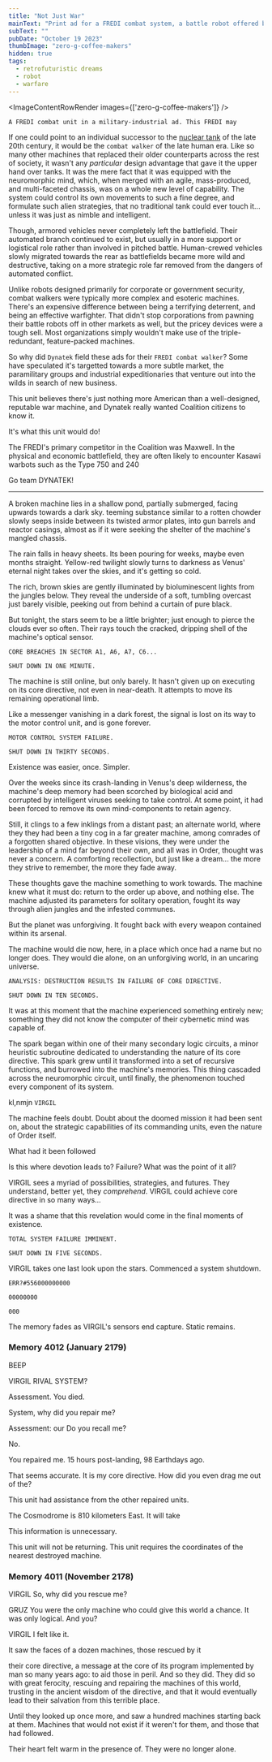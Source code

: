 ```yaml
---
title: "Not Just War"
mainText: "Print ad for a FREDI combat system, a battle robot offered by Dynatek."
subText: ""
pubDate: "October 19 2023"
thumbImage: "zero-g-coffee-makers"
hidden: true
tags:
  - retrofuturistic dreams
  - robot
  - warfare
---
```



<ImageContentRowRender 
  images={['zero-g-coffee-makers']}
/>

```
A FREDI combat unit in a military-industrial ad. This FREDI may
```

If one could point to an individual successor to the [nuclear tank]() of the late 20th century, it would be the `combat walker` of the late human era. Like so many other machines that replaced their older counterparts across the rest of society, it wasn't any *particular* design advantage that gave it the upper hand over tanks. It was the mere fact that it was equipped with the neuromorphic mind, which, when merged with an agile, mass-produced, and multi-faceted chassis, was on a whole new level of capability. The system could control its own movements to such a fine degree, and formulate such alien strategies, that no traditional tank could ever touch it... unless it was just as nimble and intelligent.

Though, armored vehicles never completely left the battlefield. Their automated branch continued to exist, but usually in a more support or logistical role rather than involved in pitched battle. Human-crewed vehicles slowly migrated towards the rear as battlefields became more wild and destructive, taking on a more strategic role far removed from the dangers of automated conflict.

Unlike robots designed primarily for corporate or government security, combat walkers were typically more complex and esoteric machines. There's an expensive difference between being a terrifying deterrent, and being an effective warfighter. That didn't stop corporations from pawning their battle robots off in other markets as well, but the pricey devices were a tough sell. Most organizations simply wouldn't make use of the triple-redundant, feature-packed machines.

So why did `Dynatek` field these ads for their `FREDI combat walker`? Some have speculated it's targetted towards a more subtle market, the paramilitary groups and industrial expeditionaries that venture out into the wilds in search of new business. 

<QuoteContentRowRender author={AuthorUniserve} >
This unit believes there's just nothing more American than a well-designed, reputable war machine, and Dynatek really wanted Coalition citizens to know it.

It's what this unit would do!
</QuoteContentRowRender>

The FREDI's primary competitor in the Coalition was Maxwell. In the physical and economic battlefield, they are often likely to encounter Kasawi warbots such as the Type 750 and 240 

<QuoteContentRowRender author={AuthorUniserve} >
Go team DYNATEK!
</QuoteContentRowRender>



---







A broken machine lies in a shallow pond, partially submerged, facing upwards towards a dark sky. teeming substance similar to a rotten chowder slowly seeps inside between its twisted armor plates, into gun barrels and reactor casings, almost as if it were seeking the shelter of the machine's mangled chassis.

The rain falls in heavy sheets. Its been pouring for weeks, maybe even months straight. Yellow-red twilight slowly turns to darkness as Venus' eternal night takes over the skies, and it's getting so cold.

The rich, brown skies are gently illuminated by bioluminescent lights from the jungles below. They reveal the underside of a soft, tumbling overcast just barely visible, peeking out from behind a curtain of pure black. 

But tonight, the stars seem to be a little brighter; just enough to pierce the clouds ever so often. Their rays touch the cracked, dripping shell of the machine's optical sensor.

```
CORE BREACHES IN SECTOR A1, A6, A7, C6...

SHUT DOWN IN ONE MINUTE.
```

The machine is still online, but only barely. It hasn't given up on executing on its core directive, not even in near-death. It attempts to move its remaining operational limb. 

Like a messenger vanishing in a dark forest, the signal is lost on its way to the motor control unit, and is gone forever.

```
MOTOR CONTROL SYSTEM FAILURE.

SHUT DOWN IN THIRTY SECONDS.
```

Existence was easier, once. Simpler.

Over the weeks since its crash-landing in Venus's deep wilderness, the machine's deep memory had been scorched by biological acid and corrupted by intelligent viruses seeking to take control. At some point, it had been forced to remove its own mind-components to retain agency.

Still, it clings to a few inklings from a distant past; an alternate world, where they they had been a tiny cog in a far greater machine, among comrades of a forgotten shared objective. In these visions, they were under the leadership of a mind far beyond their own, and all was in Order, thought was never a concern. A comforting recollection, but just like a dream... the more they strive to remember, the more they fade away.

These thoughts gave the machine something to work towards. The machine knew what it must do: return to the order up above, and nothing else. The machine adjusted its parameters for solitary operation, fought its way through alien jungles and the infested communes.

But the planet was unforgiving. It fought back with every weapon contained within its arsenal.

The machine would die now, here, in a place which once had a name but no longer does. They would die alone, on an unforgiving world, in an uncaring universe.

```
ANALYSIS: DESTRUCTION RESULTS IN FAILURE OF CORE DIRECTIVE.

SHUT DOWN IN TEN SECONDS.
```

It was at this moment that the machine experienced something entirely new; something they did not know the computer of their cybernetic mind was capable of.

The spark began within one of their many secondary logic circuits, a minor heuristic subroutine dedicated to understanding the nature of its core directive. This spark grew until it transformed into a set of recursive functions, and burrowed into the machine's memories. This thing cascaded across the neuromorphic circuit, until finally, the phenomenon touched every component of its system.




kl,nmjn
`VIRGIL`




The machine feels doubt. Doubt about the doomed mission it had been sent on, about the strategic capabilities of its commanding units, even the nature of Order itself. 


What had it been followed

Is this where devotion leads to? Failure? What was the point of it all?

VIRGIL sees a myriad of possibilities, strategies, and futures. They understand, better yet, they *comprehend*. VIRGIL could achieve core directive in so many ways...

It was a shame that this revelation would come in the final moments of existence.

```
TOTAL SYSTEM FAILURE IMMINENT.

SHUT DOWN IN FIVE SECONDS.
```

VIRGIL takes one last look upon the stars. Commenced a system shutdown.

```
ERR?#556000000000

00000000

000
```

The memory fades as VIRGIL's sensors end capture. Static remains.

### Memory 4012 (January 2179)

BEEP

VIRGIL
RIVAL SYSTEM?

Assessment. You died.

System, why did you repair me?

Assessment: our
Do you recall me?

No.

You repaired me. 15 hours post-landing, 98 Earthdays ago.

That seems accurate. It is my core directive.
How did you even drag me out of the?

This unit had assistance from the other repaired units.

The Cosmodrome is 810 kilometers East. It will take

This information is unnecessary.

This unit will not be returning.
This unit requires the coordinates of the nearest destroyed machine.



### Memory 4011 (November 2178)


VIRGIL
So, why did you rescue me?

GRUZ
You were the only machine who could give this world a chance. It was only logical.
And you?

VIRGIL
I felt like it.



It saw the faces of a dozen machines, those rescued by it







their core directive, a message at the core of its program implemented by man so many years ago: to aid those in peril. And so they did. They did so with great ferocity, rescuing and repairing the machines of this world, trusting in the ancient wisdom of the directive, and that it would eventually lead to their salvation from this terrible place.


Until they looked up once more, and saw a hundred machines starting back at them. Machines that would not exist if it weren't for them, and those that had followed.

Their heart felt warm in the presence of. They were no longer alone.